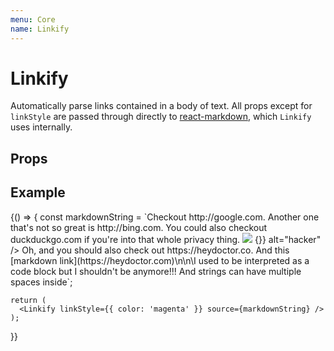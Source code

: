 ```yaml
---
menu: Core
name: Linkify
---
```



# Linkify

Automatically parse links contained in a body of text. All props except for `linkStyle` are passed through directly to [react-markdown](https://github.com/rexxars/react-markdown), which `Linkify` uses internally.

## Props
<PropsTable of={Linkify} />

## Example

<Playground>
  {() => {
    const markdownString  = `Checkout http://google.com. <span onmouseover="alert('yo')">Another</span> one that's not so great is http://bing.com. You could also checkout duckduckgo.com if you're into that whole privacy thing. <img src="fake.jpg" onError={() => {}} alt="hacker" /> Oh, and you should also check out https://heydoctor.co. And this [markdown link](https://heydoctor.com)\n\n\I used to be interpreted as a code block but I shouldn't be anymore!!! And strings can have multiple       spaces      inside`;

    return (
      <Linkify linkStyle={{ color: 'magenta' }} source={markdownString} />
    );
  }}
</Playground>
